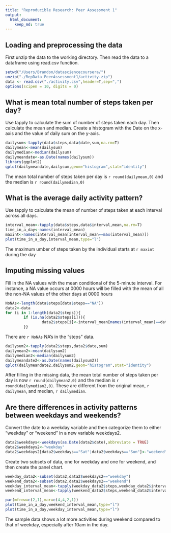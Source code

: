 ```yaml
---
title: "Reproducible Research: Peer Assessment 1"
output: 
  html_document:
    keep_md: true
---
```


## Loading and preprocessing the data
First unzip the data to the working directory. Then read the data to a dataframe using read.csv function.
```r
setwd("/Users/Brandon/datasciencecoursera/")
unzip("./RepData_PeerAssessment1/activity.zip")
data <- read.csv("./activity.csv",header=T,sep=",")
options(scipen = 10, digits = 0)
```

## What is mean total number of steps taken per day?
Use tapply to calculate the sum of number of steps taken each day. Then calculate the mean and median. Create a histogram with the Date on the x-axis and the value of daily sum on the y-axis.
```r
dailysum<-tapply(data$steps,data$date,sum,na.rm=T)
dailymean<-mean(dailysum)
dailymedian<-median(dailysum)
dailymeandate<-as.Date(names(dailysum))
library(ggplot2)
qplot(dailymeandate,dailysum,geom="histogram",stat="identity")
```

The mean total number of steps taken per day is `r round(dailymean,0)` and the median is `r round(dailymedian,0)`

## What is the average daily activity pattern?
Use tapply to calculate the mean of number of steps taken at each interval across all days.
```r
interval_mean<-tapply(data$steps,data$interval,mean,na.rm=T)
time_in_a_day<-names(interval_mean)
maxint<-names(interval_mean[interval_mean==max(interval_mean)])
plot(time_in_a_day,interval_mean,type="l")
```

The maximum umber of steps taken by the individual starts at `r maxint` during the day


## Imputing missing values
Fill in the NA values with the mean conditional of the 5-minute interval. For instance, a NA value occurs at 0000 hours will be filled with the mean of all the non-NA values of the other days at 0000 hours
```r
NoNAs<-length(data$steps[data$steps=="NA"])
data2<-data
for (i in 1:length(data2$steps)){
        if (is.na(data2$steps[i])){
                data2$steps[i]<-interval_mean[names(interval_mean)==data2$interval[i]]
        }}
```
There are `r NoNAs` NA's in the "steps" data.

```r
dailysum2<-tapply(data2$steps,data2$date,sum)
dailymean2<-mean(dailysum2)
dailymedian2<-median(dailysum2)
dailymeandate2<-as.Date(names(dailysum2))
qplot(dailymeandate2,dailysum2,geom="histogram",stat="identity")

```

After filling in the missing data, the mean total number of steps taken per day is now `r round(dailymean2,0)` and the median is `r round(dailymedian2,0)`. These are different from the original mean, `r dailymean`, and median, `r dailymedian`.

## Are there differences in activity patterns between weekdays and weekends?

Convert the date to a weekday variable and then categorize them to either "weekday" or "weekend" in a new variable weekdays2.
```r
data2$weekdays<-weekdays(as.Date(data2$date),abbreviate = TRUE)
data2$weekdays2<-"weekday"
data2$weekdays2[data2$weekdays=="Sat"|data2$weekdays=="Sun"]<-"weekend"
```

Create two subsets of data, one for weekday and one for weekend, and then create the panel chart.
```r
weekday_data2<-subset(data2,data2$weekdays2=="weekday")
weekend_data2<-subset(data2,data2$weekdays2=="weekend")
weekday_interval_mean<-tapply(weekday_data2$steps,weekday_data2$interval,mean)
weekend_interval_mean<-tapply(weekend_data2$steps,weekend_data2$interval,mean)

par(mfrow=c(2,1),mar=c(4,4,2,1))
plot(time_in_a_day,weekend_interval_mean,type="l")
plot(time_in_a_day,weekday_interval_mean,type="l")
```

The sample data shows a lot more activities during weekend compared to that of weekday, especially after 10am in the day.

